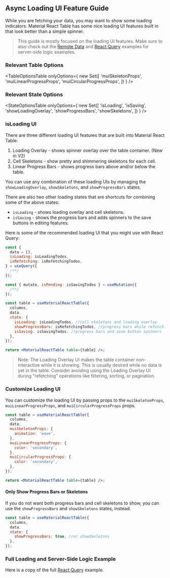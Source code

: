 
<Head>
  <title>{'Async Loading UI Guide - Material React Table V2 Docs'}</title>
  <meta
    name="description"
    content="How to show loading indicators, skeletons, and progress bars in Material React Table"
  />
</Head>

## Async Loading UI Feature Guide

While you are fetching your data, you may want to show some loading indicators. Material React Table has some nice loading UI features built in that look better than a simple spinner.

> This guide is mostly focused on the loading UI features. Make sure to also check out the [Remote Data](/docs/examples/remote) and [React Query](/docs/examples/react-query) examples for server-side logic examples.

### Relevant Table Options

<TableOptionsTable
  onlyOptions={
    new Set([
      'muiSkeletonProps',
      'muiLinearProgressProps',
      'muiCircularProgressProps',
    ])
  }
/>

### Relevant State Options

<StateOptionsTable
  onlyOptions={
    new Set([
      'isLoading',
      'isSaving',
      'showLoadingOverlay',
      'showProgressBars',
      'showSkeletons',
    ])
  }
/>

### isLoading UI

There are three different loading UI features that are built into Material React Table:

1. Loading Overlay - shows spinner overlay over the table container. (New in V2)
2. Cell Skeletons - show pretty and shimmering skeletons for each cell.
3. Linear Progress Bars - shows progress bars above and/or below the table.

You can use any combination of these loading UIs by managing the `showLoadingOverlay`, `showSkeletons`, and `showProgressBars` states.

There are also two other loading states that are shortcuts for combining some of the above states:

- `isLoading` - shows loading overlay and cell skeletons.
- `isSaving` - shows the progress bars and adds spinners to the save buttons in editing features.

Here is some of the recommended loading UI that you might use with React Query:

```jsx
const {
  data = [],
  isLoading: isLoadingTodos,
  isRefetching: isRefetchingTodos,
} = useQuery({
  /**/
});

const { mutate, isPending: isSavingTodos } = useMutation({
  /**/
});

const table = useMaterialReactTable({
  columns,
  data,
  state: {
    isLoading: isLoadingTodos, //cell skeletons and loading overlay
    showProgressBars: isRefetchingTodos, //progress bars while refetching
    isSaving: isSavingTodos, //progress bars and save button spinners
  },
});

return <MaterialReactTable table={table} />;
```

> Note: The Loading Overlay UI makes the table container non-interactive while it is showing. This is usually desired while no data is yet in the table. Consider avoiding using the Loading Overlay UI during "refetching" operations like filtering, sorting, or pagination.

### Customize Loading UI

You can customize the loading UI by passing props to the `muiSkeletonProps`, `muiLinearProgressProps`, and `muiCircularProgressProps` props.

```jsx
const table = useMaterialReactTable({
  columns,
  data,
  muiSkeletonProps: {
    animation: 'wave',
  },
  muiLinearProgressProps: {
    color: 'secondary',
  },
  muiCircularProgressProps: {
    color: 'secondary',
  },
});

return <MaterialReactTable table={table} />;
```

<LoadingExample />

#### Only Show Progress Bars or Skeletons

If you do not want both progress bars and cell skeletons to show, you can use the `showProgressBars` and `showSkeletons` states, instead.

```jsx
const table = useMaterialReactTable({
  columns,
  data,
  state: {
    showProgressBars: true, //or showSkeletons
  },
});
```

<LinearProgressExample />

### Full Loading and Server-Side Logic Example

Here is a copy of the full [React Query](/docs/examples/react-query) example.

<ReactQueryExample />
